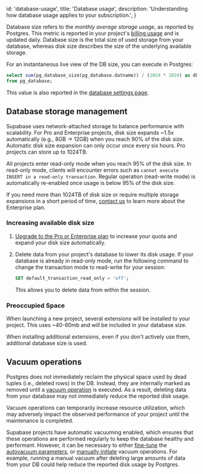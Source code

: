 
  id: 'database-usage',
  title: 'Database usage',
  description: 'Understanding how database usage applies to your subscription.',
}

Database size refers to the _monthly average storage usage_, as reported by Postgres. This metric is reported in your project's [billing usage](https://app.supabase.com/project/_/settings/billing/usage) and is updated daily.
Database size is the total size of used storage from your database, whereas disk size describes the size of the underlying available storage.

For an instantaneous live view of the DB size, you can execute in Postgres:

```sql
select sum(pg_database_size(pg_database.datname)) / (1024 * 1024) as db_size_mb
from pg_database;
```

This value is also reported in the [database settings page](https://app.supabase.com/project/_/settings/database).



## Database storage management

Supabase uses network-attached storage to balance performance with scalability.
For Pro and Enterprise projects, disk size expands ~1.5x automatically (e.g., 8GB -> 12GB) when you reach 90% of the disk size.
Automatic disk size expansion can only occur once every six hours.
Pro projects can store up to 1024TB.

All projects enter read-only mode when you reach 95% of the disk size. In read-only mode, clients will encounter errors such as `cannot execute INSERT in a read-only transaction`.
Regular operation (read-write mode) is automatically re-enabled once usage is below 95% of the disk size.

If you need more than 1024TB of disk size or require multiple storage expansions in a short period of time, [contact us](https://app.supabase.com/support/new) to learn more about the Enterprise plan.

### Increasing available disk size

1. [Upgrade to the Pro or Enterprise plan](https://app.supabase.com/project/_/settings/billing/subscription) to increase your quota and expand your disk size automatically.

2. Delete data from your project's database to lower its disk usage. If your database is already in read-only mode, run the following command to change the transaction mode to read-write for your session:

   ```sql
   SET default_transaction_read_only = 'off';
   ```

   This allows you to delete data from within the session.

### Preoccupied Space

When launching a new project, several extensions will be installed to your project.
This uses ~40-60mb and will be included in your database size.

When installing additional extensions, even if you don't actively use them, additional database size is used.

## Vacuum operations

Postgres does not immediately reclaim the physical space used by dead tuples (i.e., deleted rows) in the DB. Instead, they are internally marked as removed until a [vacuum operation](https://www.postgresql.org/docs/current/routine-vacuuming.html) is executed.
As a result, deleting data from your database may not immediately reduce the reported disk usage.

<Admonition type="note">

Vacuum operations can temporarily increase resource utilization, which may adversely impact the observed performance of your project until the maintenance is completed.

</Admonition>

Supabase projects have automatic vacuuming enabled, which ensures that these operations are performed regularly to keep the database healthy and performant.
However, it can be necessary to either [fine-tune](https://www.percona.com/blog/2018/08/10/tuning-autovacuum-in-postgresql-and-autovacuum-internals/)
the [autovacuum parameters](https://www.enterprisedb.com/blog/postgresql-vacuum-and-analyze-best-practice-tips),
or [manually initiate](https://www.postgresql.org/docs/current/sql-vacuum.html) vacuum operations.
For example, running a manual vacuum after deleting large amounts of data from your DB could help reduce the reported disk usage by Postgres.


